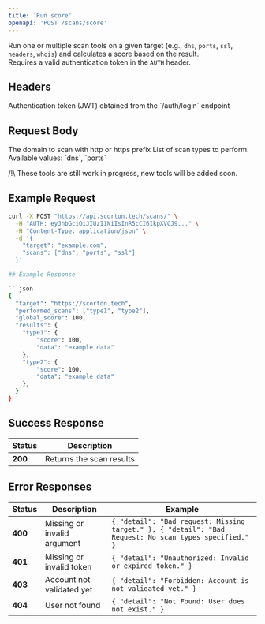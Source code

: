 ```yaml
---
title: 'Run score'
openapi: 'POST /scans/score'
---
```


Run one or multiple scan tools on a given target (e.g., `dns`, `ports`, `ssl`, `headers`, `whois`) and calculates a score based on the result.  
Requires a valid authentication token in the `AUTH` header.

## Headers

<ParamField header="AUTH" type="string" required={true}>
  Authentication token (JWT) obtained from the `/auth/login` endpoint
</ParamField>

## Request Body

<ParamField body="target" type="string" required={true}>
  The domain to scan with http or https prefix
</ParamField>

<ParamField body="scans" type="array" required={true}>
  List of scan types to perform.  
  Available values: `dns`, `ports`
  
  /!\ These tools are still work in progress, new tools will be added soon.
</ParamField>

## Example Request

```bash
curl -X POST "https://api.scorton.tech/scans/" \
  -H "AUTH: eyJhbGciOiJIUzI1NiIsInR5cCI6IkpXVCJ9..." \
  -H "Content-Type: application/json" \
  -d '{
    "target": "example.com",
    "scans": ["dns", "ports", "ssl"]
  }'

## Example Response

```json
{
  "target": "https://scorton.tech",
  "performed_scans": ["type1", "type2"],
  "global_score": 100,
  "results": {
    "type1": {
        "score": 100,
        "data": "example data"
    },
    "type2": {
        "score": 100,
        "data": "example data"
    },
  }
}
```

## Success Response

| Status | Description |
|--------|--------------|
| **200** | Returns the scan results |

## Error Responses

| Status | Description | Example |
|--------|-------------|---------|
| **400** | Missing or invalid argument | ```{ "detail": "Bad request: Missing target." }, { "detail": "Bad Request: No scan types specified." }``` |
| **401** | Missing or invalid token | ```{ "detail": "Unauthorized: Invalid or expired token." } ``` |
| **403** | Account not validated yet | ```{ "detail": "Forbidden: Account is not validated yet." } ``` |
| **404** | User not found | ```{ "detail": "Not Found: User does not exist." } ``` |
